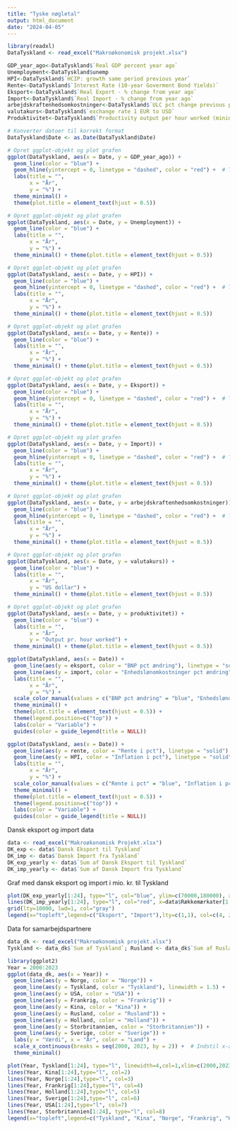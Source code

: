 ```yaml
---
title: "Tyske nøgletal"
output: html_document
date: "2024-04-05"
---
```



```r
library(readxl)
DataTyskland <- read_excel("Makroøkonomisk projekt.xlsx")
```

```r
GDP_year_ago<-DataTyskland$`Real GDP percent year ago`
Unemployment<-DataTyskland$unemp
HPI<-DataTyskland$`HCIP: growth same period previous year`
Rente<-DataTyskland$`Interest Rate (10-year Goverment Bond Yields)`
Eksport<-DataTyskland$`Real Export - % change from year ago`
Import<-DataTyskland$`Real Import - % change from year ago`
arbejdskraftenhedsomkostninger<-DataTyskland$`ULC pct change previous period`
valutakurs<-DataTyskland$`exchange rate 1 EUR to USD`
Produktivitet<-DataTyskland$`Productivity output per hour worked (mining and manufacturing)`
```

```r
# Konverter datoer til korrekt format
DataTyskland$Date <- as.Date(DataTyskland$Date)

# Opret ggplot-objekt og plot grafen
ggplot(DataTyskland, aes(x = Date, y = GDP_year_ago)) +
  geom_line(color = "blue") +
  geom_hline(yintercept = 0, linetype = "dashed", color = "red") +  # Tilføj linjen ved y = 0
  labs(title = "",
       x = "År",
       y = "%") +
  theme_minimal() +
  theme(plot.title = element_text(hjust = 0.5))
```


```r
# Opret ggplot-objekt og plot grafen
ggplot(DataTyskland, aes(x = Date, y = Unemployment)) +
  geom_line(color = "blue") +
  labs(title = "",
       x = "År",
       y = "%") +
  theme_minimal() + theme(plot.title = element_text(hjust = 0.5))
```


```r
# Opret ggplot-objekt og plot grafen
ggplot(DataTyskland, aes(x = Date, y = HPI)) +
  geom_line(color = "blue") +
  geom_hline(yintercept = 0, linetype = "dashed", color = "red") +  # Tilføj linjen ved y = 0
  labs(title = "",
       x = "År",
       y = "%") +
  theme_minimal() + theme(plot.title = element_text(hjust = 0.5))
```


```r
# Opret ggplot-objekt og plot grafen
ggplot(DataTyskland, aes(x = Date, y = Rente)) +
  geom_line(color = "blue") +
  labs(title = "",
       x = "År",
       y = "%") +
  theme_minimal() + theme(plot.title = element_text(hjust = 0.5))
```

```r
# Opret ggplot-objekt og plot grafen
ggplot(DataTyskland, aes(x = Date, y = Eksport)) +
  geom_line(color = "blue") +
  geom_hline(yintercept = 0, linetype = "dashed", color = "red") +  # Tilføj linjen ved y = 0
  labs(title = "",
       x = "År",
       y = "%") +
  theme_minimal() + theme(plot.title = element_text(hjust = 0.5))
```


```r
# Opret ggplot-objekt og plot grafen
ggplot(DataTyskland, aes(x = Date, y = Import)) +
  geom_line(color = "blue") +
  geom_hline(yintercept = 0, linetype = "dashed", color = "red") +  # Tilføj linjen ved y = 0
  labs(title = "",
       x = "År",
       y = "%") +
  theme_minimal() + theme(plot.title = element_text(hjust = 0.5))
```


```r
# Opret ggplot-objekt og plot grafen
ggplot(DataTyskland, aes(x = Date, y = arbejdskraftenhedsomkostninger)) +
  geom_line(color = "blue") +
  geom_hline(yintercept = 0, linetype = "dashed", color = "red") +  # Tilføj linjen ved y = 0
  labs(title = "",
       x = "År",
       y = "%") +
  theme_minimal() + theme(plot.title = element_text(hjust = 0.5))
```


```r
# Opret ggplot-objekt og plot grafen
ggplot(DataTyskland, aes(x = Date, y = valutakurs)) +
  geom_line(color = "blue") +
  labs(title = "",
       x = "År",
       y = "US dollar") +
  theme_minimal() + theme(plot.title = element_text(hjust = 0.5))
```


```r
# Opret ggplot-objekt og plot grafen
ggplot(DataTyskland, aes(x = Date, y = produktivitet)) +
  geom_line(color = "blue") +
  labs(title = "",
       x = "År",
       y = "Output pr. hour worked") +
  theme_minimal() + theme(plot.title = element_text(hjust = 0.5))
```

```r
ggplot(DataTyskland, aes(x = Date)) +
  geom_line(aes(y = eksport, color = "BNP pct ændring"), linetype = "solid") +
  geom_line(aes(y = import, color = "Enhedslønomkostninger pct ændring"), linetype = "solid")+ # Tilføjelse af linje for enhedslønomkostninger
  labs(title = "",
       x = "År",
       y = "%") +
  scale_color_manual(values = c("BNP pct ændring" = "blue", "Enhedslønomkostninger pct ændring" = "red")) +  # Justér farverne efter behov
  theme_minimal() +
  theme(plot.title = element_text(hjust = 0.5)) +
  theme(legend.position=c("top")) +
  labs(color = "Variable") +
  guides(color = guide_legend(title = NULL))
```




```r
ggplot(DataTyskland, aes(x = Date)) +
  geom_line(aes(y = rente, color = "Rente i pct"), linetype = "solid") +
  geom_line(aes(y = HPI, color = "Inflation i pct"), linetype = "solid")+ # Tilføjelse af linje for enhedslønomkostninger
  labs(title = "",
       x = "År",
       y = "%") +
  scale_color_manual(values = c("Rente i pct" = "blue", "Inflation i pct" = "red")) +  # Justér farverne efter behov
  theme_minimal() +
  theme(plot.title = element_text(hjust = 0.5)) +
  theme(legend.position=c("top")) +
  labs(color = "Variable") +
  guides(color = guide_legend(title = NULL))
```




Dansk eksport og import data
```r
data <- read_excel("Makroøkonomisk Projekt.xlsx")
DK_exp <- data$`Dansk Eksport til Tyskland`
DK_imp <- data$`Dansk Import fra Tyskland`
DK_exp_yearly <- data$`Sum af Dansk Eksport til Tyskland`
DK_imp_yearly <- data$`Sum af Dansk Import fra Tyskland`
```

Graf med dansk eksport og import i mio. kr. til Tyskland
```r
plot(DK_exp_yearly[1:24], type="l", col="blue", ylim=c(70000,180000), xlab="År",ylab="Mio. kr", x=data$Rækkemærkater[1:24])
lines(DK_imp_yearly[1:24], type="l", col="red", x=data$Rækkemærkater[1:24])
grid(lty=10000, lwd=1, col="gray")
legend(x="topleft",legend=c("Eksport", "Import"),lty=c(1,1), col=c(4, 2))
```


Data for samarbejdspartnere
```r
data_dk <- read_excel("Makroøkonomisk projekt.xlsx")
Tyskland <- data_dk$`Sum af Tyskland`; Rusland <- data_dk$`Sum af Rusland`; USA <- data_dk$`Sum af USA`; Kina <- data_dk$`Sum af Kina`; Sverige <- data_dk$`Sum af Sverige`; Holland <- data_dk$`Sum af Nederlandene`; Frankrig <- data_dk$`Sum af Frankrig` ; Storbritannien<- data_dk$`Sum af Storbritannien`; Norge <- data_dk$`Sum af Norge`
```



```r
library(ggplot2)
Year = 2000:2023
ggplot(data_dk, aes(x = Year)) +
  geom_line(aes(y = Norge, color = "Norge")) +
  geom_line(aes(y = Tyskland, color = "Tyskland"), linewidth = 1.5) +
  geom_line(aes(y = USA, color = "USA")) +
  geom_line(aes(y = Frankrig, color = "Frankrig")) +
  geom_line(aes(y = Kina, color = "Kina")) +
  geom_line(aes(y = Rusland, color = "Rusland")) +
  geom_line(aes(y = Holland, color = "Holland")) +
  geom_line(aes(y = Storbritannien, color = "Storbritannien")) +
  geom_line(aes(y = Sverige, color = "Sverige")) +
  labs(y = "Værdi", x = "År", color = "Land") +
  scale_x_continuous(breaks = seq(2000, 2023, by = 2)) +  # Indstil x-akse etiketter
  theme_minimal()
```

```r
plot(Year, Tyskland[1:24], type="l", linewidth=4,col=1,xlim=c(2000,2023), ylim=c(5000,130000), ylab="Eksport", xlab="År")
lines(Year, Kina[1:24],type="l", col=2)
lines(Year, Norge[1:24],type="l", col=3)
lines(Year, Frankrig[1:24],type="l", col=4)
lines(Year, Holland[1:24],type="l", col=5)
lines(Year, Sverige[1:24],type="l", col=6)
lines(Year, USA[1:24],type="l", col=7)
lines(Year, Storbritannien[1:24], type="l", col=8)
legend(x="topleft",legend=c("Tyskland", "Kina", "Norge", "Frankrig", "Holland", "Sverige", "USA", "Storbritannien"),lty=c(1,1), col=c(1, 2,3,4,5,6,7), cex=0.6)
```

